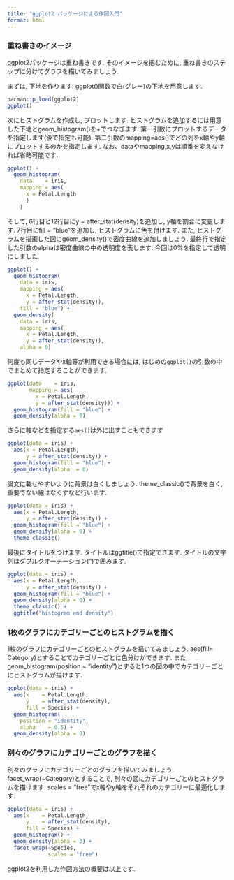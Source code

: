 ---
title: "ggplot2 パッケージによる作図入門"
format: html
---

### 重ね書きのイメージ

ggplot2パッケージは重ね書きです.
そのイメージを掴むために, 重ね書きのステップに分けてグラフを描いてみましょう.

まずは, 下地を作ります.
ggplot()関数で白(グレー)の下地を用意します.
    
```{r}
pacman::p_load(ggplot2)
ggplot()
```

次にヒストグラムを作成し, プロットします.
ヒストグラムを追加するには用意した下地とgeom_histogram()を+でつなぎます.
第一引数にプロットするデータを指定します(後で指定も可能).
第二引数のmapping=aes()でどの列をx軸やy軸にプロットするのかを指定します.
なお、dataやmapping,x,yは順番を変えなければ省略可能です.


```{r}
ggplot() +
  geom_histogram(
    data    = iris,
    mapping = aes(
      x = Petal.Length
      )
    )
```

そして, 6行目と12行目にy = after_stat(density)を追加し, y軸を割合に変更します.
7行目にfill = "blue"を追加し, ヒストグラムに色を付けます.
また, ヒストグラムを描画した図にgeom_density()で密度曲線を追加しましょう.
最終行で指定した引数のalphaは密度曲線の中の透明度を表します.
今回は0%を指定して透明にしました.

```{r}
ggplot() +
  geom_histogram(
    data = iris,
    mapping = aes(
      x = Petal.Length,
      y = after_stat(density)),
    fill = "blue") +
  geom_density(
    data = iris,
    mapping = aes(
      x = Petal.Length,
      y = after_stat(density)),
    alpha = 0)
```

何度も同じデータやx軸等が利用できる場合には, はじめの`ggplot()`の引数の中でまとめて指定することができます.

```{r}
ggplot(data    = iris,
       mapping = aes(
         x = Petal.Length,
         y = after_stat(density))) +
  geom_histogram(fill = "blue") +
  geom_density(alpha = 0)
```

さらに軸などを指定する`aes()`は外に出すこともできます

```{r}
ggplot(data = iris) +
  aes(x = Petal.Length,
      y = after_stat(density)) +
  geom_histogram(fill = "blue") +
  geom_density(alpha  = 0)
```


論文に載せやすいように背景は白くしましょう.
theme_classic()で背景を白く, 重要でない線はなくすなど行います.

```{r}
ggplot(data = iris) +
  aes(x = Petal.Length,
      y = after_stat(density)) +
  geom_histogram(fill = "blue") +
  geom_density(alpha = 0) +
  theme_classic()
```

最後にタイトルをつけます.
タイトルはggtitle()で指定できます.
タイトルの文字列はダブルクオーテーション(")で囲みます.

```{r}
ggplot(data = iris) +
  aes(x = Petal.Length,
      y = after_stat(density)) +
  geom_histogram(fill = "blue") +
  geom_density(alpha = 0) +
  theme_classic() +
  ggtitle("histogram and density")
```

### 1枚のグラフにカテゴリーごとのヒストグラムを描く

1枚のグラフにカテゴリーごとのヒストグラムを描いてみましょう.
aes(fill= Category)とすることでカテゴリーごとに色分けができます.
また, geom_histogram(position = "identity")とすると1つの図の中でカテゴリーごとにヒストグラムが描けます.

```{r}
ggplot(data = iris) +
  aes(x    = Petal.Length,
      y    = after_stat(density),
      fill = Species) +
  geom_histogram(
    position = "identity",
    alpha    = 0.5) +
  geom_density(alpha = 0)
```

### 別々のグラフにカテゴリーごとのグラフを描く

別々のグラフにカテゴリーごとのグラフを描いてみましょう.
facet_wrap(~Category)とすることで, 別々の図にカテゴリーごとのヒストグラムを描けます.
scales = "free"でx軸やy軸をそれぞれのカテゴリーに最適化します.

```{r}
ggplot(data = iris) +
  aes(x    = Petal.Length,
      y    = after_stat(density),
      fill = Species) +
  geom_histogram() +
  geom_density(alpha = 0) + 
  facet_wrap(~Species,
             scales = "free")
```

ggplot2を利用した作図方法の概要は以上です.
